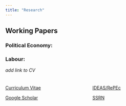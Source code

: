 ```yaml
---
title: "Research"
---
```


## Working Papers

### Political Economy:

### Labour:

*add link to CV*

::::: {style="display: flex; margin-top: 0;"}
::: {style="flex: 1; padding-right: 20px; padding-top: 10px;"}
[Curriculum Vitae](https://www.economics.ox.ac.uk/people/angus-greaves){.btn .btn-dark .btn role="button" style="width:300px;" target="_blank;"}

[Google Scholar](https://www.google.co.uk/){.btn .btn-dark .btn role="button" style="width:300px;" target="_blank;"}
:::

::: {style="flex: 1; padding-left: 20px; padding-top: 10px;"}
[IDEAS/RePEc](https://ideas.repec.org/f/pgr752.html){.btn .btn-dark .btn role="button" style="width:300px;" target="_blank;"}

[SSRN](https://papers.ssrn.com/sol3/cf_dev/AbsByAuth.cfm?per_id=6598097){.btn .btn-dark .btn role="button" style="width:300px;" target="_blank;"}
:::
:::::
